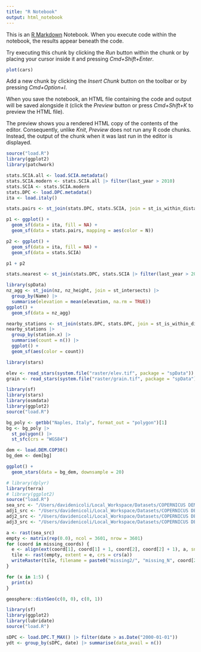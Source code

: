 ```yaml
---
title: "R Notebook"
output: html_notebook
---
```


This is an [R Markdown](http://rmarkdown.rstudio.com) Notebook. When you execute code within the notebook, the results appear beneath the code. 

Try executing this chunk by clicking the *Run* button within the chunk or by placing your cursor inside it and pressing *Cmd+Shift+Enter*. 

```r
plot(cars)
```

Add a new chunk by clicking the *Insert Chunk* button on the toolbar or by pressing *Cmd+Option+I*.

When you save the notebook, an HTML file containing the code and output will be saved alongside it (click the *Preview* button or press *Cmd+Shift+K* to preview the HTML file). 

The preview shows you a rendered HTML copy of the contents of the editor. Consequently, unlike *Knit*, *Preview* does not run any R code chunks. Instead, the output of the chunk when it was last run in the editor is displayed.

```r
source("load.R")
library(ggplot2)
library(patchwork)

stats.SCIA.all <- load.SCIA.metadata()
stats.SCIA.modern <- stats.SCIA.all |> filter(last_year > 2010)
stats.SCIA <- stats.SCIA.modern
stats.DPC <- load.DPC.metadata()
ita <- load.italy()
```

```r
stats.pairs <- st_join(stats.DPC, stats.SCIA, join = st_is_within_distance, dist = units::set_units(10, "m"), left = FALSE)
```

```r
p1 <- ggplot() +
  geom_sf(data = ita, fill = NA) +
  geom_sf(data = stats.pairs, mapping = aes(color = N))

p2 <- ggplot() +
  geom_sf(data = ita, fill = NA) +
  geom_sf(data = stats.SCIA)

p1 + p2
```

```r
stats.nearest <- st_join(stats.DPC, stats.SCIA |> filter(last_year > 2010), join = st_nearest_feature)
```

```r
library(spData)
nz_agg <- st_join(nz, nz_height, join = st_intersects) |>
  group_by(Name) |>
  summarise(elevation = mean(elevation, na.rm = TRUE))
ggplot() +
  geom_sf(data = nz_agg)
```

```r
nearby_stations <- st_join(stats.DPC, stats.DPC, join = st_is_within_distance, dist = units::set_units(200, km))
nearby_stations |>
  group_by(station.x) |>
  summarise(count = n()) |>
  ggplot() +
  geom_sf(aes(color = count))
```

```r
library(stars)

elev <- read_stars(system.file("raster/elev.tif", package = "spData"))
grain <- read_stars(system.file("raster/grain.tif", package = "spData"))
```

```r
library(sf)
library(stars)
library(osmdata)
library(ggplot2)
source("load.R")

bg_poly <- getbb("Naples, Italy", format_out = "polygon")[1]
bg <- bg_poly |>
  st_polygon() |>
  st_sfc(crs = "WGS84")

dem <- load.DEM.COP30()
bg_dem <- dem[bg]
```

```r
ggplot() +
  geom_stars(data = bg_dem, downsample = 20)
```


```r
# library(dplyr)
library(terra)
# library(ggplot2)
source("load.R")
sea_src <- "/Users/davidenicoli/Local_Workspace/Datasets/COPERNICUS DEM30/Copernicus_DSM_10_N40_00_E016_00/DEM/Copernicus_DSM_10_N40_00_E016_00_DEM.tif"
adj1_src <- "/Users/davidenicoli/Local_Workspace/Datasets/COPERNICUS DEM30/Copernicus_DSM_10_N41_00_E016_00/DEM/Copernicus_DSM_10_N41_00_E016_00_DEM.tif"
adj2_src <- "/Users/davidenicoli/Local_Workspace/Datasets/COPERNICUS DEM30/Copernicus_DSM_10_N39_00_E016_00/DEM/Copernicus_DSM_10_N39_00_E016_00_DEM.tif"
adj3_src <- "/Users/davidenicoli/Local_Workspace/Datasets/COPERNICUS DEM30/Copernicus_DSM_10_N40_00_E017_00/DEM/Copernicus_DSM_10_N40_00_E017_00_DEM.tif"
```

```r
a <- rast(sea_src)
empty <- matrix(rep(0.0), ncol = 3601, nrow = 3601)
for (coord in missing_coords) {
  e <- align(ext(coord[1], coord[1] + 1, coord[2], coord[2] + 1), a, snap = "out")
  tile <- rast(empty, extent = e, crs = crs(a))
  writeRaster(tile, filename = paste0("missing2/", "missing_N", coord[2], "_E0", coord[1], ".tif"), datatype = "FLT4S")
}
```

```r
for (x in 1:5) {
  print(x)
}
```


```r
geosphere::distGeo(c(0, 0), c(0, 1))
```


```r
library(sf)
library(ggplot2)
library(lubridate)
source("load.R")

sDPC <- load.DPC.T_MAX() |> filter(date > as.Date("2000-01-01"))
ydt <- group_by(sDPC, date) |> summarise(data_avail = n())
```

```r

```
